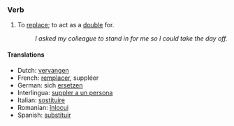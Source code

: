 ===Verb===

# To [[replace]]; to act as a [[double]] for.
#:''I asked my colleague to stand in for me so I could take the day off.''

====Translations====
*Dutch: [[vervangen]]
*French: [[remplacer]], suppléer
*German: sich [[ersetzen]] 
*Interlingua: [[suppler a un persona]] 
*Italian: [[sostituire]] 
*Romanian: [[înlocui]]
*Spanish: [[substituir]]